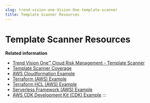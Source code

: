 ```yaml
---
slug: trend-vision-one-Vision-One-template-scanner
title: Template Scanner Resources
---
```

# Template Scanner Resources

**Related information**

- [Trend Vision One™ Cloud Risk Management - Template Scanner](template-scanner.mdx)
- [Template Scanner Coverage](template-scanner-coverage.mdx)
- [AWS Cloudformation Example](aws-cloudformation-example.md "Example of AWS Cloudformation template scanning.")
- [Terraform (AWS) Example](terraform-aws-example.md "Example of AWS Terraform Template scanning.")
- [Terraform HCL (AWS) Example](terraform-hcl-aws-example.mdx)
- [Serverless Framework (AWS) Example](serverless-framework-aws-example.md "Example of AWS Serverless Framework template scanning.")
- [AWS CDK Development Kit (CDK) Example](aws-cdk-development-kit-cdk-example.md "Examples of AWS CDK template scanning.")
:::
